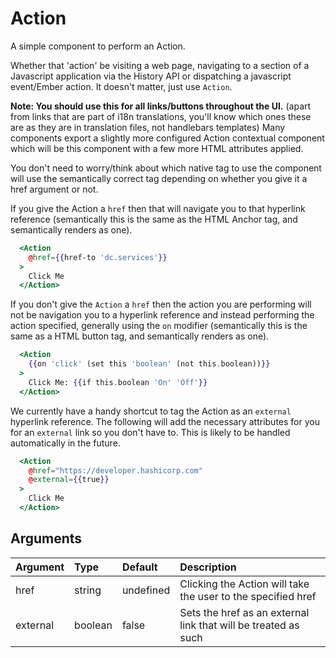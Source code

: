 <!-- START component-docs:@tagName -->
# Action
<!-- END component-docs:@tagName -->

<!-- START component-docs:@description -->
A simple component to perform an Action.
<!-- END component-docs:@description -->

Whether that 'action' be visiting a web page, navigating to a section of a
Javascript application via the History API or dispatching a javascript
event/Ember action. It doesn't matter, just use `Action`.

**Note: You should use this for all links/buttons throughout the UI.** (apart from
links that are part of i18n translations, you'll know which ones these are as
they are in translation files, not handlebars templates) Many components export
a slightly more configured Action contextual component which will be this
component with a few more HTML attributes applied.

You don't need to worry/think about which native tag to use the component will
use the semantically correct tag depending on whether you give it a href
argument or not.

If you give the Action a `href` then that will navigate you to that hyperlink
reference (semantically this is the same as the HTML Anchor tag, and
semantically renders as one).

```hbs preview-template
  <Action
    @href={{href-to 'dc.services'}}
  >
    Click Me
  </Action>
```

If you don't give the `Action` a `href` then the action you are performing will
not be navigation you to a hyperlink reference and instead performing the action
specified, generally using the `on` modifier (semantically this is the same as
a HTML button tag, and semantically renders as one).

```hbs preview-template
  <Action
    {{on 'click' (set this 'boolean' (not this.boolean))}}
  >
    Click Me: {{if this.boolean 'On' 'Off'}}
  </Action>
```

We currently have a handy shortcut to tag the Action as an `external` hyperlink
reference. The following will add the necessary attributes for you for an
`external` link so you don't have to. This is likely to be handled automatically
in the future.

```hbs preview-template
  <Action
    @href="https://developer.hashicorp.com"
    @external={{true}}
  >
    Click Me
  </Action>
```

## Arguments

| Argument  | Type    | Default   | Description                                                    |
| :-------- | :------ | :-------- | :------------------------------------------------------------- |
| href      | string  | undefined | Clicking the Action will take the user to the specified href   |
| external  | boolean | false     | Sets the href as an external link that will be treated as such |

<!-- START component-docs:@args -->
<!-- END component-docs:@args -->

